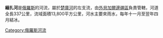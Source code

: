 '''緬扎河'''是[[俄羅斯|俄羅斯]]的河流，屬於[[楚庫河|楚庫河]]的左支流，由[[外貝加爾邊疆區|外貝加爾邊疆區]]負責管轄，河道全長337公里，流域面積13,800平方公里，河水主要來雨水，每年十一月至翌年四月結冰。

{{Russia-geo-stub}}
[[Category:俄羅斯河流|Category:俄羅斯河流]]